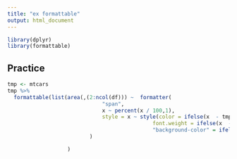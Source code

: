 ```yaml
---
title: "ex formattable"
output: html_document
---
```


```r
library(dplyr)
library(formattable)
```

## Practice

```r
tmp <- mtcars 
tmp %>% 
  formattable(list(area(,(2:ncol(df))) ~  formatter(
                              "span",
                              x ~ percent(x / 100,1),
                              style = x ~ style(color = ifelse(x  - tmp$carb > 2, "red", "black"),
                                              font.weight = ifelse(x  - tmp$carb > 2, "bold",""),
                                              "background-color" = ifelse(x  - tmp$carb > 2, "springgreen","")))
                          )

                   )
```

